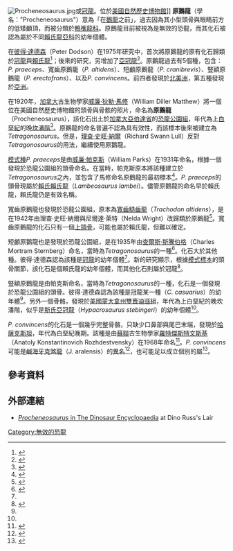 [[File:Procheneosaurus.jpg|thumb]]或[[冠龍|冠龍]]。位於[[美國自然歷史博物館|美國自然歷史博物館]]]]
'''原鵝龍'''（學名："Procheneosaurus"）意為「在[[鵝龍|鵝龍]]之前」，過去因為其小型頭骨與眼睛前方的低矮顱頂，而被分類於[[鴨嘴龍科|鴨嘴龍科]]。原鵝龍目前被視為是無效的恐龍，而其化石被認為屬於不同[[賴氏龍亞科|賴氏龍亞科]]的幼年個體。

在[[彼得·達德森|彼得·達德森]]（Peter Dodson）在1975年研究中，首次將原鵝龍的原有化石歸類於[[冠龍|冠龍]]與[[賴氏龍|賴氏龍]]<ref name=PD75>{{cite journal |last=Dodson |first=Peter |year=1975 |title=Taxonomic implications of relative growth in lambeosaurine dinosaurs |journal=Systematic Zoology |volume=24 |pages=37–54 |doi=10.2307/2412696 |issue=1 |publisher=Society of Systematic Biologists |jstor=2412696 }}</ref>；後來的研究，另增加了[[亞冠龍|亞冠龍]]<ref name=HC94>{{cite book |last=Horner |first=John R. |coauthors=and Currie, Phillip J. |editor=Carpenter, Kenneth; Hirsch, Karl F.; and Horner, John R. (eds.)|title=Dinosaur Eggs and Babies |year=1994 |publisher=Cambridge University Press |location=Cambridge |isbn=0521567238 |pages=312-336 |chapter=Embryonic and neonatal morphology and ontogeny of a new species of ''Hypacrosaurus'' (Ornithischia, Lambeosauridae) from Montana and Alberta }}</ref>。原鵝龍過去有5個種，包含：''P. praeceps''、寬齒原鵝籠（''P. altidens''）、短顱原鵝龍（''P. cranibrevis''）、豎額原鵝龍（''P. erectofrons''）、以及''P. convincens''。前四者發現於[[北美洲|北美洲]]，第五種發現於[[亞洲|亞洲]]。

在1920年，[[加拿大|加拿大]]古生物學家[[威廉·狄勒·馬修|威廉·狄勒·馬修]]（William Diller Matthew）將一個位在美國自然歷史博物館的頭骨與骨骸的照片，命名為'''原鵝龍'''（Procheneosaurus），該化石出土於[[加拿大|加拿大]][[亞伯達省|亞伯達省]]的[[恐龍公園組|恐龍公園組]]，年代為上[[白堊紀|白堊紀]]的晚[[坎潘階|坎潘階]]<ref name=WDM20>{{cite journal |last=Matthew |first=William Diller |year=1920 |title=Canadian dinosaurs |journal=Natural History |volume=20 |issue=5 |pages=1–162 }}</ref>。原鵝龍的命名普遍不認為具有效性，而該標本後來被建立為''Tetragonosaurus''。但是，[[理查·史旺·納爾|理查·史旺·納爾]]（Richard Swann Lull）反對''Tetragonosaurus''的用法，繼續使用原鵝龍。

[[模式種|模式種]]''P. praeceps''是由[[威廉·帕克斯|威廉·帕克斯]]（William Parks）在1931年命名，根據一個發現於恐龍公園組的頭骨命名。在當時，帕克斯原本將該種建立於''Tetragonosaurus''之內，並包含了馬修命名原鵝龍的最初標本<ref name=WAP31>{{cite journal |last=Parks |first=William A. |year=1931 |title=A new genus and two new species of trachodont dinosaurs from the Belly River Formation of Alberta |journal=University of Toronto Studies, Geological Series |volume=31 |pages=1–11 }}</ref>。''P. praeceps''的頭骨現屬於[[賴氏龍|賴氏賴氏龍]]（''Lambeosaurus lambei''）。儘管原鵝龍的命名早於賴氏龍，賴氏龍仍是有效名稱。

寬齒原鵝龍也發現於恐龍公園組，原本為[[糙齒龍|寬齒糙齒龍]]（''Trachodon altidens''），是在1942年由理查·史旺·納爾與尼爾達·萊特（Nelda Wright）改歸類於原鵝龍<ref name=LW42>{{cite book |last=Lull |first=Richard Swann |coauthors= and Wright, Nelda E. |title=Hadrosaurian Dinosaurs of North America |year=1942 |publisher=Geological Society of America |series=Geological Society of America Special Paper '''40''' |pages=1-242 }}</ref>。寬齒原鵝龍的化石只有一個[[上頜骨|上頜骨]]，可能也屬於賴氏龍，但難以確定。

短顱原鵝龍也是發現於恐龍公園組，是在1935年由[[查爾斯·斯騰伯格|查爾斯·斯騰伯格]]（Charles Mortram Sternberg）命名，當時為''Tetragonosaurus''的一種<ref name=CMS35>{{cite journal |last=Sternberg |first=Charles M. |year=1935 |title=Hooded hadrosaurs of the Belly River Series of the Upper Cretaceous |journal=Canada Department of Mines Bulletin (Geological Series) |volume=77 |issue=52 |pages=1–37 }}</ref>。化石大於其他種。彼得·達德森認為該種是[[冠龍|冠龍]]的幼年個體<ref name=PD75/>。新的研究顯示，根據[[模式標本|模式標本]]的頭骨關節，該化石是個賴氏龍的幼年個體，而其他化石則屬於冠龍<ref name=EFR05>{{cite book |last=Evans |first=David C. |coauthors=Forster, Catherine F.; and Reisz, Robert R. |editors=Currie, Phillip J., and Koppelhus, Eva |title=Dinosaur Provincial Park: A Spectacular Ancient Ecosystem Revealed |url=https://archive.org/details/dinosaurprovinci0000unse |chapter=The type specimen of ''Tetragonosaurus erectofrons'' (Ornithischia: Hadrosauridae) and the identification of juvenile lambeosaurines |year=2005 |publisher=Indiana University Press |location=Bloomington |pages=[https://archive.org/details/dinosaurprovinci0000unse/page/349 349]-366 |isbn=0-253-34595-2 }}</ref>。

豎額原鵝龍是由帕克斯命名，當時為''Tetragonosaurus''的一種，化石是一個發現於恐龍公園組的頭骨。彼得·達德森認為該種是冠龍某一種（''C. casuarius''）的幼年體<ref name=PD75/>。另外一個骨骼，發現於[[美國|美國]][[蒙大拿州|蒙大拿州]][[雙賣迪遜組|雙賣迪遜組]]，年代為上白堊紀的晚坎潘階，似乎是[[亞冠龍|斯氏亞冠龍]]（''Hypacrosaurus stebingeri''）的幼年個體<ref name=HC94/>。

''P. convincens''的化石是一個幾乎完整骨骼，只缺少口鼻部與尾巴末端，發現於[[哈薩克斯坦|哈薩克斯坦]]，年代為白堊紀晚期。該種是由[[蘇聯|蘇聯]]古生物學家[[羅特傑斯特文斯基|羅特傑斯特文斯基]]（Anatoly Konstantinovich Rozhdestvensky）在1968年命名<ref name=AKR68>{{cite book |last=Rozhdestvensky |first=A.K. |editor=Tatarinov, L.P. et al. (eds.) |title=Upper Paleozoic and Mesozoic Amphibians and Reptiles |year=1968 |publisher=Akademia Naul SSSR |location=Moscow |language=ru |pages=97-141 |chapter=Hadrosaurs of Kazakhstan }}</ref>。''P. convincens''可能是[[牙克煞龍|鹹海牙克煞龍]]（J. aralensis）的[[異名|異名]]<ref name=HWF04>{{cite book |last=Horner |first=John R. |coauthors=Weishampel, David B.; and Forster, Catherine A |editor=Weishampel, David B.; Dodson, Peter; and Osmólska, Halszka (eds.)|title=The Dinosauria |url=https://archive.org/details/dinosauriandedit00weis |edition=2nd |year= 2004|publisher=University of California Press |location=Berkeley |isbn=0-520-24209-2 |pages=[https://archive.org/details/dinosauriandedit00weis/page/438 438]-463 |chapter=Hadrosauridae }}</ref>，也可能足以成立個別的屬<ref name=NS00>{{cite book |last=Norman |first=David B. |coauthors=Sues, Hans-Dieter |editor=Benton, Michael J.; Shishkin, Mikhail A.; Unwin, David M.; and Kurochkin, Evgenii N. |title=The Age of Dinosaurs in Russia and Mongolia |url=https://archive.org/details/agedinosaursruss00bent |year=2000 |publisher=Cambridge University Press |location=Cambridge |isbn=0-521-55476-4 |pages=[https://archive.org/details/agedinosaursruss00bent/page/462 462]-479 |chapter=Ornithopods from Kazakhstan, Mongolia and Siberia }}</ref>。

==參考資料==
<div class="references-small">
<references></references>
</div>

==外部連結==
* [http://www.dinoruss.com/de_4/5a7af53.htm ''Procheneosaurus'' in The Dinosaur Encyclopaedia]{{Wayback|url=http://www.dinoruss.com/de_4/5a7af53.htm |date=20080312120549 }} at Dino Russ's Lair

[[Category:無效的恐龍|Category:無效的恐龍]]